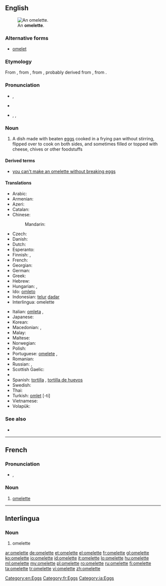 ==English==
[[Image:FoodOmelete.jpg|thumb|right|An '''omelette'''.]]

===Alternative forms===
* [[omelet]] {{qualifier|chiefly US}}

===Etymology===
From {{etyl|fr}} {{term|omelette|lang=fr}}, from {{term|alemette|lang=fr}}, from {{term|alemelle||knife blade|lang=fr}}, probably derived from {{term|lemelle|la lemelle|lang=fr}}, from {{etyl|la}} {{term|lamella||thin plate|lang=la}}.

===Pronunciation===
* {{a|Australia|UK}} {{IPA|/ˈɒm.lət/}}, {{X-SAMPA|/"Qm.l@t/}}
* {{audio|en-uk-omelette.ogg|Audio (UK)}}
* {{a|US}} {{enPR|ŏm'ə-lĭt|ŏm'lĭt}}, {{IPA|/ˈɑməlɪt/|/ɑmlɪt/}}, {{X-SAMPA|/Am@lIt/|/AmlIt/}}

{{rfp|lang=en|US pronunciations need verifying}}

===Noun===
{{wikipedia}}
{{en-noun}}

# A dish made with beaten [[egg]]s cooked in a frying pan without stirring, flipped over to cook on both sides, and sometimes filled or topped with cheese, chives or other foodstuffs

====Derived terms====
* [[you can't make an omelette without breaking eggs]]

====Translations====
{{trans-top|dish made with beaten eggs}}
* Arabic: {{t|ar|عجة|f|tr=ʿújja|sc=Arab}}
* Armenian: {{t-|hy|ձվածեղ|tr=jvaçeġ}}
* Azeri: {{t|az|qayğanaq}}
* Catalan: {{t|ca|truita|f}}
* Chinese:
*: Mandarin: {{t-|cmn|煎蛋饼|tr=jiāndànbǐng|sc=Hani}}
* Czech: {{t-|cs|omeleta|f}}
* Danish: {{t-|da|omelet|c}}
* Dutch: {{t+|nl|omelet|f}}
* Esperanto: {{t-|eo|omleto|xs=Esperanto}}
* Finnish: {{t+|fi|munakas}}, {{t+|fi|omeletti}}
* French: {{t+|fr|omelette|f}}
* Georgian: {{t|ka|ომლეტი|tr=omleti|sc=Geor}}
* German: {{t+|de|Omelett|n}}
* Greek: {{t+|el|ομελέτα|tr=omeléta}}
* Hebrew: {{t+|he|חביתה|f|tr=havita}}
* Hungarian: {{t+|hu|omlett}}, {{t-|hu|tojáslepény}}
* Ido: [[omleto]]
* Indonesian: [[telur]] [[dadar]]
* Interlingua: omelette
{{trans-mid}}
* Italian: [[omleta]] {{f}}, {{t|it|frittata|f}}
* Japanese: {{t+|ja|オムレツ|tr=omuretsu}}
* Korean: {{t|ko|오믈렛|tr=omeullet, omeulles-|sc=Kore}}
* Macedonian: {{t-|mk|омлет|m|tr=ómlet}},  {{t-|mk|кајгана|f|tr=kájgana}}
* Malay: {{t|ms|telur dadar}}
* Maltese: {{t-|mt|froġa|xs=Maltese}}
* Norwegian: {{t|no|omelett|m}}
* Polish: {{t|pl|omlet|m}}
* Portuguese: [[omelete]] {{f}}, {{t|pt|fritada|f}}
* Romanian: {{t|ro|omletă}}
* Russian: {{t+|ru|омлет|m|tr=omlét}}, {{t|ru|яичница|f|tr=jaíšnica|sc=Cyrl}} {{qualifier|"[[ч]]" ("č") is pronounced as "[[ш]]" ("š") here}}
* Scottish Gaelic: {{t-|gd|bonnach-uighe|m|xs=Scottish Gaelic}}
* {{trreq|sh}}
* Spanish: [[tortilla]] {{f}} {{qualifier|Spain}}, [[tortilla de huevos]]
* Swedish: {{t+|sv|omelett|c}}
* Thai: {{t|th|ไข่เจียว|tr=kài jieow|sc=Thai}}
* Turkish: [[omlet]] [-ti]
* Vietnamese: {{t|vi|món trứng tráng}}
* Volapük: {{t|vo|moelät}}
{{trans-bottom}}

===See also===
* {{commonslite}}

[[Category:en:Eggs]]

----

==French==

===Pronunciation===
* {{IPA|/ˈɔm(ə)lɛt(ə)/|lang=fr}}, {{X-SAMPA|/"Om(@)lEt(@)/}}

===Noun===
{{fr-noun|f}}

# [[#English|omelette]]

[[Category:fr:Eggs]]

----

==Interlingua==

===Noun===
{{ia-noun}}

# omelette

[[Category:ia:Eggs]]

[[ar:omelette]]
[[de:omelette]]
[[et:omelette]]
[[el:omelette]]
[[fr:omelette]]
[[gl:omelette]]
[[ko:omelette]]
[[io:omelette]]
[[id:omelette]]
[[it:omelette]]
[[lo:omelette]]
[[hu:omelette]]
[[ml:omelette]]
[[my:omelette]]
[[pl:omelette]]
[[ro:omelette]]
[[ru:omelette]]
[[fi:omelette]]
[[ta:omelette]]
[[tr:omelette]]
[[vi:omelette]]
[[zh:omelette]]